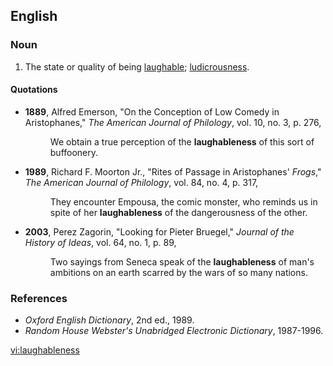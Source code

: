 ==English==

===Noun===
{{en-noun|-}}
#The state or quality of being [[laughable]]; [[ludicrousness]].
====Quotations====
{{timeline|
1800s=1889|
1900s=1989|
2000s=2003}}
*'''1889''', Alfred Emerson, "On the Conception of Low Comedy in Aristophanes," ''The American Journal of Philology'', vol. 10, no. 3, p. 276,
*:We obtain a true perception of the '''laughableness''' of this sort of buffoonery.
*'''1989''', Richard F. Moorton Jr., "Rites of Passage in Aristophanes' ''Frogs''," ''The American Journal of Philology'', vol. 84, no. 4, p. 317,
*:They encounter Empousa, the comic monster, who reminds us in spite of her '''laughableness''' of the dangerousness of the other.
*'''2003''', Perez Zagorin, "Looking for Pieter Bruegel," ''Journal of the History of Ideas'', vol. 64, no. 1, p. 89,
*:Two sayings from Seneca speak of the '''laughableness''' of man's ambitions on an earth scarred by the wars of so many nations.

===References===
*''Oxford English Dictionary'', 2nd ed., 1989.
*''Random House Webster's Unabridged Electronic Dictionary'', 1987-1996.

[[vi:laughableness]]